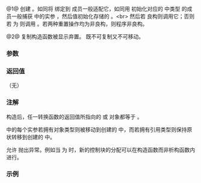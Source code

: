 {{cpp/memory/out_ptr_t/title|out_ptr_t}}
{{cpp/memory/out_ptr_t/navbar}}
{{dcl begin}}
{{dcl|num=1|since=c++23|
explicit out_ptr_t( Smart &amp;sp, Args... args );
}}
{{dcl|num=2|since=c++23|1=
out_ptr_t( const out_ptr_t&amp; ) = delete;
}}
{{dcl end}}

@1@ 创建 {{tt|out_ptr_t}}。如同将 {{c|sp}} 绑定到 {{c|Smart&amp;}} 成员一般适配它，如同用 {{c|std::forward&lt;T&gt;(t)}} 初始化对应的 {{tt|Args...}} 中类型 {{tt|T}} 的成员一般捕获 {{tt|args...}} 中的实参 {{tt|t}}，然后值初始化存储的 {{tt|Pointer}}。&lt;br&gt;
然后若 {{c|sp.reset()}} 良构则调用它；否则若 {{c|std::is_default_constructible_v&lt;Smart&gt;}} 为 {{c|true}} 则调用 {{c|1=sp = Smart()}}。若两种重置操作均为非良构，则程序非良构。

@2@ 复制构造函数被显示弃置。{{tt|out_ptr_t}} 既不可复制又不可移动。

===参数===
{{par begin}}
{{par|sp|要适配的对象（常为智能指针）}}
{{par|args...|要捕获的用于重设的实参}}
{{par end}}

===返回值===
（无）

{{cpp/impldef exception}}

===注解===
构造后，任一转换函数的返回值所指向的 {{tt|Pointer}} 或 {{c|void*}} 对象都等于 {{c|nullptr}}。

{{c|args...}} 中的每个实参若拥有对象类型则被移动到创建的 {{tt|out_ptr_t}} 中，而若拥有引用类型则保持原状转移到创建的 {{tt|out_ptr_t}} 中。

允许 {{tt|out_ptr_t}} 抛出异常。例如当 {{c|sp}} 为 {{lc|std::shared_ptr}} 时，新的控制块的分配可以在构造函数而非析构函数内进行。

===示例===
{{example}}

{{langlinks|en|es|ja|ru}}
